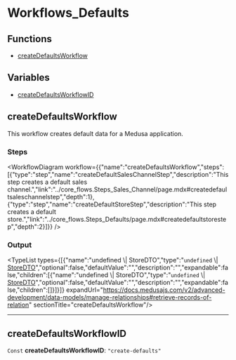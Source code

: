
# Workflows\_Defaults

## Functions

- [createDefaultsWorkflow](../../modules/core_flows/page.mdx#createdefaultsworkflow)

## Variables

- [createDefaultsWorkflowID](../../modules/core_flows/page.mdx#createdefaultsworkflowid)

## createDefaultsWorkflow

This workflow creates default data for a Medusa application.

### Steps

<WorkflowDiagram workflow={{"name":"createDefaultsWorkflow","steps":[{"type":"step","name":"createDefaultSalesChannelStep","description":"This step creates a default sales channel.","link":"../core_flows.Steps_Sales_Channel/page.mdx#createdefaultsaleschannelstep","depth":1},{"type":"step","name":"createDefaultStoreStep","description":"This step creates a default store.","link":"../core_flows.Steps_Defaults/page.mdx#createdefaultstorestep","depth":2}]}} />

### Output

<TypeList types={[{"name":"undefined \\| StoreDTO","type":"`undefined` \\| [StoreDTO](../../store/interfaces/store.StoreDTO/page.mdx)","optional":false,"defaultValue":"","description":"","expandable":false,"children":[{"name":"undefined \\| StoreDTO","type":"`undefined` \\| [StoreDTO](../../store/interfaces/store.StoreDTO/page.mdx)","optional":false,"defaultValue":"","description":"","expandable":false,"children":[]}]}]} expandUrl="https://docs.medusajs.com/v2/advanced-development/data-models/manage-relationships#retrieve-records-of-relation" sectionTitle="createDefaultsWorkflow"/>

___

## createDefaultsWorkflowID

 `Const` **createDefaultsWorkflowID**: `"create-defaults"`
